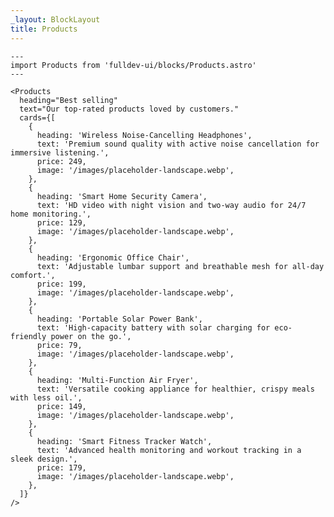 ```yaml
---
_layout: BlockLayout
title: Products
---
```


```astro live props={{ title: 'Products' }}
---
import Products from 'fulldev-ui/blocks/Products.astro'
---

<Products
  heading="Best selling"
  text="Our top-rated products loved by customers."
  cards={[
    {
      heading: 'Wireless Noise-Cancelling Headphones',
      text: 'Premium sound quality with active noise cancellation for immersive listening.',
      price: 249,
      image: '/images/placeholder-landscape.webp',
    },
    {
      heading: 'Smart Home Security Camera',
      text: 'HD video with night vision and two-way audio for 24/7 home monitoring.',
      price: 129,
      image: '/images/placeholder-landscape.webp',
    },
    {
      heading: 'Ergonomic Office Chair',
      text: 'Adjustable lumbar support and breathable mesh for all-day comfort.',
      price: 199,
      image: '/images/placeholder-landscape.webp',
    },
    {
      heading: 'Portable Solar Power Bank',
      text: 'High-capacity battery with solar charging for eco-friendly power on the go.',
      price: 79,
      image: '/images/placeholder-landscape.webp',
    },
    {
      heading: 'Multi-Function Air Fryer',
      text: 'Versatile cooking appliance for healthier, crispy meals with less oil.',
      price: 149,
      image: '/images/placeholder-landscape.webp',
    },
    {
      heading: 'Smart Fitness Tracker Watch',
      text: 'Advanced health monitoring and workout tracking in a sleek design.',
      price: 179,
      image: '/images/placeholder-landscape.webp',
    },
  ]}
/>
```
